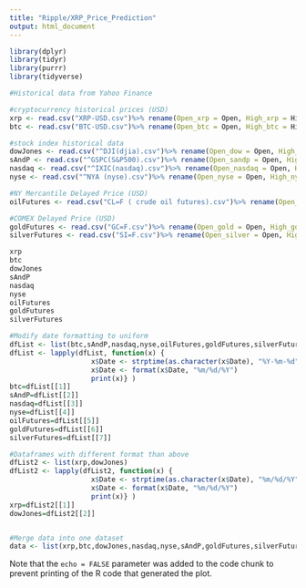 ---
title: "Ripple/XRP_Price_Prediction"
output: html_document
---

```{r setup, include=FALSE}
library(dplyr)
library(tidyr)
library(purrr)
library(tidyverse)
```


```{r}
#Historical data from Yahoo Finance

#cryptocurrency historical prices (USD)
xrp <- read.csv("XRP-USD.csv")%>% rename(Open_xrp = Open, High_xrp = High, Low_xrp = Low, Close_xrp = Close, Adj.Close_xrp = Adj.Close, Volume_xrp = Volume)
btc <- read.csv("BTC-USD.csv")%>% rename(Open_btc = Open, High_btc = High, Low_btc = Low, Close_btc = Close, Adj.Close_btc = Adj.Close, Volume_btc = Volume)

#stock index historical data
dowJones <- read.csv("^DJI(djia).csv")%>% rename(Open_dow = Open, High_dow = High, Low_dow = Low, Close_dow = Close, Adj.Close_dow = Adj.Close, Volume_dow = Volume)
sAndP <- read.csv("^GSPC(S&P500).csv")%>% rename(Open_sandp = Open, High_sandp = High, Low_sandp = Low, Close_sandp = Close, Adj.Close_sandp = Adj.Close, Volume_sandp = Volume)
nasdaq <- read.csv("^IXIC(nasdaq).csv")%>% rename(Open_nasdaq = Open, High_nasdaq = High, Low_nasdaq = Low, Close_nasdaq = Close, Adj.Close_nasdaq = Adj.Close, Volume_nasdaq = Volume)
nyse <- read.csv("^NYA (nyse).csv")%>% rename(Open_nyse = Open, High_nyse = High, Low_nyse = Low, Close_nyse = Close, Adj.Close_nyse = Adj.Close, Volume_nyse = Volume)

#NY Mercantile Delayed Price (USD)
oilFutures <- read.csv("CL=F ( crude oil futures).csv")%>% rename(Open_oil = Open, High_oil = High, Low_oil = Low, Close_oil = Close, Adj.Close_oil = Adj.Close, Volume_oil = Volume)

#COMEX Delayed Price (USD)
goldFutures <- read.csv("GC=F.csv")%>% rename(Open_gold = Open, High_gold = High, Low_gold = Low, Close_gold = Close, Adj.Close_gold = Adj.Close, Volume_gold = Volume)
silverFutures <- read.csv("SI=F.csv")%>% rename(Open_silver = Open, High_silver = High, Low_silver = Low, Close_silver = Close, Adj.Close_silver = Adj.Close, Volume_silver = Volume)

xrp
btc
dowJones
sAndP
nasdaq
nyse
oilFutures
goldFutures
silverFutures

```


```{r }
#Modify date formatting to uniform
dfList <- list(btc,sAndP,nasdaq,nyse,oilFutures,goldFutures,silverFutures)
dfList <- lapply(dfList, function(x) {
                    x$Date <- strptime(as.character(x$Date), "%Y-%m-%d")
                    x$Date <- format(x$Date, "%m/%d/%Y")
                    print(x)} )
btc=dfList[[1]]
sAndP=dfList[[2]]
nasdaq=dfList[[3]]
nyse=dfList[[4]]
oilFutures=dfList[[5]]
goldFutures=dfList[[6]]
silverFutures=dfList[[7]]

#Dataframes with different format than above
dfList2 <- list(xrp,dowJones)
dfList2 <- lapply(dfList2, function(x) {
                    x$Date <- strptime(as.character(x$Date), "%m/%d/%Y")
                    x$Date <- format(x$Date, "%m/%d/%Y")
                    print(x)} )
xrp=dfList2[[1]]
dowJones=dfList2[[2]]


#Merge data into one dataset
data <- list(xrp,btc,dowJones,nasdaq,nyse,sAndP,goldFutures,silverFutures,oilFutures) %>% reduce(full_join, by = "Date")
```

Note that the `echo = FALSE` parameter was added to the code chunk to prevent printing of the R code that generated the plot.
